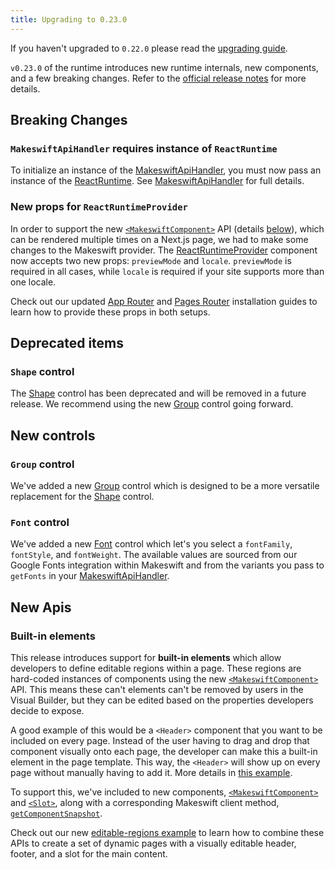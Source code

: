 ```yaml
---
title: Upgrading to 0.23.0
---
```


If you haven't upgraded to `0.22.0` please read the [upgrading guide](/developer/upgrading/0.22.0).

`v0.23.0` of the runtime introduces new runtime internals, new components, and a few breaking changes. Refer to the [official release notes](https://github.com/makeswift/makeswift/releases/tag/%40makeswift/runtime%400.23.0) for more details.

## Breaking Changes

### `MakeswiftApiHandler` requires instance of `ReactRuntime`

To initialize an instance of the [MakeswiftApiHandler](/developer/reference/makeswift-api-handler), you must now pass an instance of the [ReactRuntime](/developer/reference/runtime/constructor). See [MakeswiftApiHandler](/developer/reference/makeswift-api-handler) for full details.

### New props for `ReactRuntimeProvider`

In order to support the new [`<MakeswiftComponent>`](/developer/reference/components/makeswift-component) API (details [below](#built-in-elements)), which can be rendered multiple times on a Next.js page, we had to make some changes to the Makeswift provider. The [ReactRuntimeProvider](/developer/reference/components/react-runtime-provider) component now accepts two new props: `previewMode` and `locale`. `previewMode` is required in all cases, while `locale` is required if your site supports more than one locale.

Check out our updated [App Router](/developer/app-router/installation) and [Pages Router](/developer/pages-router/installation) installation guides to learn how to provide these props in both setups.

## Deprecated items

### `Shape` control

The [Shape](/developer/reference/controls/shape) control has been deprecated and will be removed in a future release. We recommend using the new [Group](/developer/reference/controls/group) control going forward.

## New controls

### `Group` control

We've added a new [Group](/developer/reference/controls/group) control which is designed to be a more versatile replacement for the [Shape](/developer/reference/controls/shape) control.

### `Font` control

We've added a new [Font](/developer/reference/controls/font) control which let's you select a `fontFamily`, `fontStyle`, and `fontWeight`.
The available values are sourced from our Google Fonts integration within Makeswift and from the variants you pass to `getFonts` in your [MakeswiftApiHandler](/developer/reference/makeswift-api-handler).

## New Apis

### Built-in elements

This release introduces support for **built-in elements** which allow developers to define editable regions within a page. These regions are hard-coded instances of components using the new [`<MakeswiftComponent>`](/developer/reference/components/makeswift-component) API. This means these can't elements can't be removed by users in the Visual Builder, but they can be edited based on the properties developers decide to expose.

A good example of this would be a `<Header>` component that you want to be included on every page. Instead of the user having to drag and drop that component visually onto each page, the developer can make this a built-in element in the page template. This way, the `<Header>` will show up on every page without manually having to add it. More details in [this example](/developer/reference/components/makeswift-component#example).

To support this, we've included to new components, [`<MakeswiftComponent>`](/developer/reference/components/makeswift-component) and [`<Slot>`](/developer/reference/components/slot), along with a corresponding Makeswift client method, [`getComponentSnapshot`](/developer/reference/client/get-component-snapshot).

Check out our new [editable-regions example](https://github.com/makeswift/makeswift/tree/main/examples/editable-regions) to learn how to combine these APIs to create a set of dynamic pages with a visually editable header, footer, and a slot for the main content.
